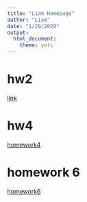 ```yaml
---
title: "Liam Homepage"
author: "Liam"
date: "1/29/2020"
output: 
  html_document: 
    theme: yeti
---
```

# hw2  

[link](this is an H1.html) 

# hw4

[homework4](HW-4.html)

# homework 6  

[homework6](homework6.html)  
